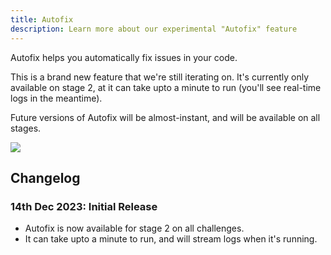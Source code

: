 ```yaml
---
title: Autofix
description: Learn more about our experimental "Autofix" feature
---
```


Autofix helps you automatically fix issues in your code.

This is a brand new feature that we're still iterating on. It's currently only available on stage 2, at it can take upto
a minute to run (you'll see real-time logs in the meantime).

Future versions of Autofix will be almost-instant, and will be available on all stages.

<Frame>
  <img className="w-full" src="/img/experimental/autofix.png" />
</Frame>

## Changelog

### 14th Dec 2023: Initial Release

- Autofix is now available for stage 2 on all challenges.
- It can take upto a minute to run, and will stream logs when it's running.
